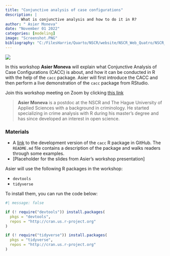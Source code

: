 ```yaml
---
title: "Conjunctive analysis of case configurations"
description: |
       What is conjunctive analysis and how to do it in R?
author: " Asier Moneva"
date: "November 01 2022"
categories: [modeling]
image: "Screenshot.PNG"
bibliography: "C:/FilesHarrie/Quarto/NSCR/website/NSCR_Web_Quatro/NSCR_Blog_Quarto/references/references.bib"
---
```


![](Screenshot.PNG)

In this workshop **Asier Moneva** will explain what Conjunctive Analysis of Case Configurations (CACC) is about, and how it can be conducted in R with the help of the `cacc` package. Asier will first introduce the CACC and then perform a live demonstration of the `cacc` package from RStudio.

Join this workshop meeting on Zoom by clicking [this link](https://us02web.zoom.us/j/81620041716?pwd=cjFCbG9TVHc0NTUrcmxmend5WHdCQT09)

> **Asier Moneva** is a postdoc at the NSCR and The Hague University of Applied Sciences with a background in criminology. He started specializing in crime analysis with R during his master's degree and has since developed an interest in open science.

### Materials

-   A [link](https://github.com/amoneva/cacc) to the development version of the `cacc` R package in GitHub. The `README.md` file contains a description of the package and walks readers through some examples.
-   \[Placeholder for the slides from Asier's workshop presentation\]

Asier will use the following R packages in the workshop:

-   `devtools`
-   `tidyverse`

To install them, you can run the code below:

```r
#| message: false

if (! require("devtools")) install.packages(
  pkgs = "devtools",
  repos = "http://cran.us.r-project.org"
)

if (! require("tidyverse")) install.packages(
  pkgs = "tidyverse",
  repos = "http://cran.us.r-project.org"
)
```
